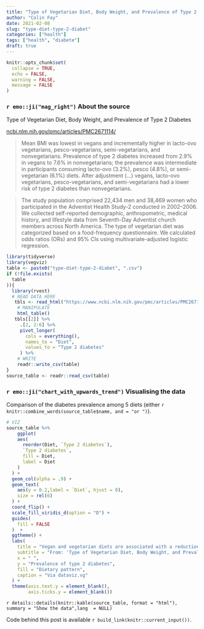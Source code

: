 ```yaml
---
title: "Type of Vegetarian Diet, Body Weight, and Prevalence of Type 2 Diabetes"
author: "Colin Fay"
date: 2021-02-08
slug: "type-diet-type-2-diabet"
categories: ["health"]
tags: ["health", "diabete"]
draft: true
---
```


```r
knitr::opts_chunk$set(
  collapse = TRUE, 
  echo = FALSE, 
  warning = FALSE, 
  message = FALSE
)
```

### `r emo::ji("mag_right")` About the source 

::: {.source}
Type of Vegetarian Diet, Body Weight, and Prevalence of Type 2 Diabetes
::: 

::: {.link}
[ncbi.nlm.nih.gov/pmc/articles/PMC2671114/](https://www.ncbi.nlm.nih.gov/pmc/articles/PMC2671114/)
:::

::: {.quote}
> Mean BMI was lowest in vegans and incrementally higher in lacto-ovo vegetarians, pesco-vegetarians, semi-vegetarians, and nonvegetarians. Prevalence of type 2 diabetes increased from 2.9% in vegans to 7.6% in nonvegetarians; the prevalence was intermediate in participants consuming lacto-ovo (3.2%), pesco (4.8%), or semi-vegetarian (6.1%) diets. After adjustment (...) vegans, lacto-ovo vegetarians, pesco-vegetarians, and semi-vegetarians had a lower risk of type 2 diabetes than nonvegetarians.
:::

::: {.count}
> The study population comprised 22,434 men and 38,469 women who participated in the Adventist Health Study-2 conducted in 2002–2006. We collected self-reported demographic, anthropometric, medical history, and lifestyle data from Seventh-Day Adventist church members across North America. The type of vegetarian diet was categorized based on a food-frequency questionnaire. We calculated odds ratios (ORs) and 95% CIs using multivariate-adjusted logistic regression.
:::

```r
library(tidyverse)
library(vegviz)
table <- paste0("type-diet-type-2-diabet", ".csv")
if (!file.exists(
  table
)){
  library(rvest)
  # READ DATA HERE
   tbls <- read_html("https://www.ncbi.nlm.nih.gov/pmc/articles/PMC2671114/") %>%
    # MANIPULATE
    html_table() 
   tbls[[2]] %>%
     .[2, 2:6] %>%
     pivot_longer(
       cols = everything(), 
       names_to = "Diet", 
       values_to = "Type 2 diabetes"
     ) %>%
    # WRITE
    readr::write_csv(table)
}
source_table <- readr::read_csv(table)
```


### `r emo::ji("chart_with_upwards_trend")` Visualising the data

Comparison of the diabetes prevalence among 5 diets (either `r knitr::combine_words(source_table$name, and = "or ")`).

```r
# VIZ
source_table %>%
    ggplot(
    aes(
      reorder(Diet, `Type 2 diabetes`),
      `Type 2 diabetes`, 
      fill = Diet,  
      label = Diet
    )
  ) + 
  geom_col(alpha = .9) + 
  geom_text(
    aes(y = 0.2,label = `Diet`, hjust = 0), 
    size = rel(6)
  ) + 
  coord_flip() + 
  scale_fill_viridis_d(option = "D") + 
  guides(
    fill = FALSE
  )  +
  ggtheme() +
  labs(
    title = "Vegan and vegetarian diets are associated with a reduction in risk of type 2 diabetes", 
    subtitle = "From: 'Type of Vegetarian Diet, Body Weight, and Prevalence of Type 2 Diabetes'\nhttps://www.ncbi.nlm.nih.gov/pmc/articles/PMC2671114/", 
    x = " ", 
    y = "Prevalence of type 2 diabetes", 
    fill = "Dietary pattern",
    caption = "Via dataviz.vg"
  ) + 
  theme(axis.text.y = element_blank(),
        axis.ticks.y = element_blank())
```

`r details::details(knitr::kable(source_table, format = "html"), summary = "Show the data",lang  = NULL)`

::: {.code}
Code behind this post is available `r build_link(knitr::current_input())`. 
:::
